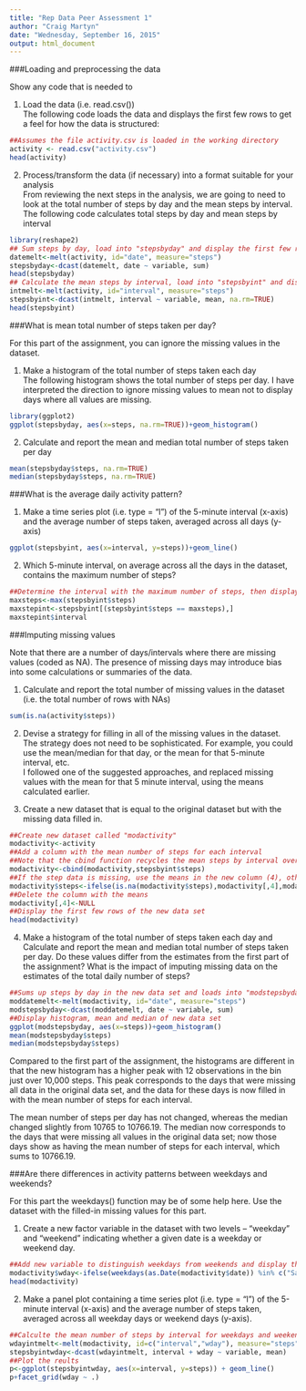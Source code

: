 ```yaml
---
title: "Rep Data Peer Assessment 1"
author: "Craig Martyn"
date: "Wednesday, September 16, 2015"
output: html_document
---
```

###Loading and preprocessing the data

Show any code that is needed to

1. Load the data (i.e. read.csv())  
The following code loads the data and displays the first few rows to get a feel for how the data is structured:
```r
##Assumes the file activity.csv is loaded in the working directory
activity <- read.csv("activity.csv")
head(activity)
```

2. Process/transform the data (if necessary) into a format suitable for your analysis  
From reviewing the next steps in the analysis, we are going to need to look at the total number of steps by day and the mean steps by interval. The following code calculates total steps by day and mean steps by interval 

```r
library(reshape2)
## Sum steps by day, load into "stepsbyday" and display the first few rows
datemelt<-melt(activity, id="date", measure="steps")
stepsbyday<-dcast(datemelt, date ~ variable, sum)
head(stepsbyday)
## Calculate the mean steps by interval, load into "stepsbyint" and display the first few rows
intmelt<-melt(activity, id="interval", measure="steps")
stepsbyint<-dcast(intmelt, interval ~ variable, mean, na.rm=TRUE)
head(stepsbyint)
```

###What is mean total number of steps taken per day?

For this part of the assignment, you can ignore the missing values in the dataset.

1. Make a histogram of the total number of steps taken each day  
The following histogram shows the total number of steps per day. I have interpreted the direction to ignore missing values to mean not to display days where all values are missing.

```r
library(ggplot2)
ggplot(stepsbyday, aes(x=steps, na.rm=TRUE))+geom_histogram()
```

2. Calculate and report the mean and median total number of steps taken per day

```r
mean(stepsbyday$steps, na.rm=TRUE)
median(stepsbyday$steps, na.rm=TRUE)
```

###What is the average daily activity pattern?

1. Make a time series plot (i.e. type = "l") of the 5-minute interval (x-axis) and the average number of steps taken, averaged across all days (y-axis)

```r
ggplot(stepsbyint, aes(x=interval, y=steps))+geom_line()
```


2. Which 5-minute interval, on average across all the days in the dataset, contains the maximum number of steps?

```r
##Determine the interval with the maximum number of steps, then display the interval
maxsteps<-max(stepsbyint$steps)
maxstepint<-stepsbyint[(stepsbyint$steps == maxsteps),]
maxstepint$interval
```

###Imputing missing values

Note that there are a number of days/intervals where there are missing values (coded as NA). The presence of missing days may introduce bias into some calculations or summaries of the data.

1. Calculate and report the total number of missing values in the dataset (i.e. the total number of rows with NAs)

```r
sum(is.na(activity$steps))
```

2. Devise a strategy for filling in all of the missing values in the dataset. The strategy does not need to be sophisticated. For example, you could use the mean/median for that day, or the mean for that 5-minute interval, etc.  
I followed one of the suggested approaches, and replaced missing values with the mean for that 5 minute interval, using the means calculated earlier.

3. Create a new dataset that is equal to the original dataset but with the missing data filled in.

```r
##Create new dataset called "modactivity"
modactivity<-activity
##Add a column with the mean number of steps for each interval
##Note that the cbind function recycles the mean steps by interval over all days
modactivity<-cbind(modactivity,stepsbyint$steps)
##If the step data is missing, use the means in the new column (4), otherwise use the original step data
modactivity$steps<-ifelse(is.na(modactivity$steps),modactivity[,4],modactivity$steps)
##Delete the column with the means
modactivity[,4]<-NULL
##Display the first few rows of the new data set
head(modactivity)
```

4. Make a histogram of the total number of steps taken each day and Calculate and report the mean and median total number of steps taken per day. Do these values differ from the estimates from the first part of the assignment? What is the impact of imputing missing data on the estimates of the total daily number of steps?

```r
##Sums up steps by day in the new data set and loads into "modstepsbyday"
moddatemelt<-melt(modactivity, id="date", measure="steps")
modstepsbyday<-dcast(moddatemelt, date ~ variable, sum)
##Display histogram, mean and median of new data set
ggplot(modstepsbyday, aes(x=steps))+geom_histogram()
mean(modstepsbyday$steps)
median(modstepsbyday$steps)
```

Compared to the first part of the assignment, the histograms are different in that the new histogram has a higher peak with 12 observations in the bin just over 10,000 steps. This peak corresponds to the days that were missing all data in the original data set, and the data for these days is now filled in with the mean number of steps for each interval.

The mean number of steps per day has not changed, whereas the median changed slightly from 10765 to 10766.19. The median now corresponds to the days that were missing all values in the original data set; now those days show as having the mean number of steps for each interval, which sums to 10766.19.

###Are there differences in activity patterns between weekdays and weekends?

For this part the weekdays() function may be of some help here. Use the dataset with the filled-in missing values for this part.

1. Create a new factor variable in the dataset with two levels -- "weekday" and "weekend" indicating whether a given date is a weekday or weekend day.

```r
##Add new variable to distinguish weekdays from weekends and display the first few rows
modactivity$wday<-ifelse(weekdays(as.Date(modactivity$date)) %in% c("Saturday", "Sunday"),"weekend","weekday")
head(modactivity)
```

2. Make a panel plot containing a time series plot (i.e. type = "l") of the 5-minute interval (x-axis) and the average number of steps taken, averaged across all weekday days or weekend days (y-axis).

```r
##Calculte the mean number of steps by interval for weekdays and weekends
wdayintmelt<-melt(modactivity, id=c("interval","wday"), measure="steps")
stepsbyintwday<-dcast(wdayintmelt, interval + wday ~ variable, mean)
##Plot the reults
p<-ggplot(stepsbyintwday, aes(x=interval, y=steps)) + geom_line()
p+facet_grid(wday ~ .)
```
